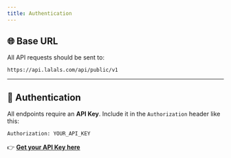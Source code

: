 ```yaml
---
title: Authentication
---
```


## 🌐 Base URL

All API requests should be sent to:

```
https://api.lalals.com/api/public/v1
```

---

## 🔐 Authentication

All endpoints require an **API Key**.
Include it in the `Authorization` header like this:

```bash
Authorization: YOUR_API_KEY
```

👉 [**Get your API Key here**](https://lalals.com/api)